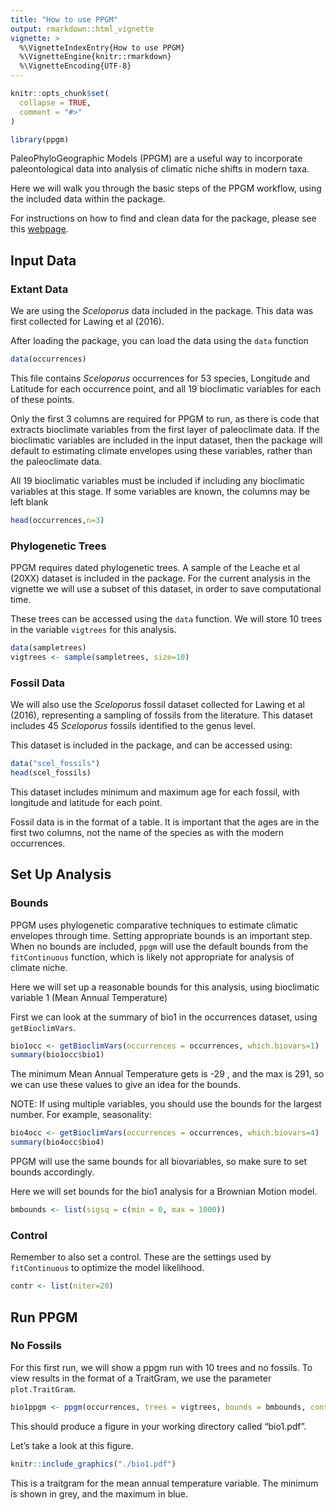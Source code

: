 ```yaml
---
title: "How to use PPGM"
output: rmarkdown::html_vignette
vignette: >
  %\VignetteIndexEntry{How to use PPGM}
  %\VignetteEngine{knitr::rmarkdown}
  %\VignetteEncoding{UTF-8}
---
```


```r
knitr::opts_chunk$set(
  collapse = TRUE,
  comment = "#>"
)
```

```r
library(ppgm)
```

PaleoPhyloGeographic Models (PPGM) are a useful way to incorporate paleontological data into analysis of climatic niche shifts in modern taxa.  

Here we will walk you through the basic steps of the PPGM workflow, using the included data within the package.

For instructions on how to find and clean data for the package, please see this [webpage](https://lawinglab.org/ppgm/).

## Input Data

### Extant Data
We are using the *Sceloporus* data included in the package. This data was first collected for Lawing et al (2016).

After loading the package, you can load the data using the `data` function

```r
data(occurrences)
```

This file contains *Sceloporus* occurrences for 53 species, Longitude and Latitude for each occurrence point, and all 19 bioclimatic variables for each of these points.

Only the first 3 columns are required for PPGM to run, as there is code that extracts bioclimate variables from the first layer of paleoclimate data. If the bioclimatic variables are included in the input dataset, then the package will default to estimating climate envelopes using these variables, rather than the paleoclimate data.

All 19 bioclimatic variables must be included if including any bioclimatic variables at this stage. If some variables are known, the columns may be left blank

```r
head(occurrences,n=3)
```

### Phylogenetic Trees

PPGM requires dated phylogenetic trees. A sample of the Leache et al (20XX) dataset is included in the package. For the current analysis in the vignette we will use a subset of this dataset, in order to save computational time.

These trees can be accessed using the `data` function.
We will store 10 trees in the variable `vigtrees` for this analysis.

```r
data(sampletrees)
vigtrees <- sample(sampletrees, size=10)
```


### Fossil Data

We will also use the *Sceloporus* fossil dataset collected for Lawing et al (2016), representing a sampling of fossils from the literature. This dataset includes 45 *Sceloporus* fossils identified to the genus level.

This dataset is included in the package, and can be accessed using:

```r
data("scel_fossils")
head(scel_fossils)
```

This dataset includes minimum and maximum age for each fossil, with longitude and latitude for each point. 

Fossil data is in the format of a table. It is important that the ages are in the first two columns, not the name of the species as with the modern occurrences.

## Set Up Analysis

### Bounds

PPGM uses phylogenetic comparative techniques to estimate climatic envelopes through time. Setting appropriate bounds is an important step. When no bounds are included, `ppgm` will use the default bounds from the `fitContinuous` function, which is likely not appropriate for analysis of climate niche.

Here we will set up a reasonable bounds for this analysis, using bioclimatic variable 1 (Mean Annual Temperature)

First we can look at the summary of bio1 in the occurrences dataset, using `getBioclimVars`.

```r
bio1occ <- getBioclimVars(occurrences = occurrences, which.biovars=1)
summary(bio1occ$bio1)
```
The minimum Mean Annual Temperature gets is -29 , and the max is 291, so we can use these values to give an idea for the bounds.

NOTE: If using multiple variables, you should use the bounds for the largest number. For example, seasonality:

```r
bio4occ <- getBioclimVars(occurrences = occurrences, which.biovars=4)
summary(bio4occ$bio4)

```
PPGM will use the same bounds for all biovariables, so make sure to set bounds accordingly.

Here we will set bounds for the bio1 analysis for a Brownian Motion model.

```r
bmbounds <- list(sigsq = c(min = 0, max = 1000))
```

### Control

Remember to also set a control. These are the settings used by `fitContinuous` to optimize the model likelihood.

```r
contr <- list(niter=20)
```

## Run PPGM

### No Fossils

For this first run, we will show a ppgm run with 10 trees and no fossils. To view results in the format of a TraitGram, we use the parameter `plot.TraitGram`.

```r
bio1ppgm <- ppgm(occurrences, trees = vigtrees, bounds = bmbounds, control = contr, which.biovars = 1, model = "BM", plot.TraitGram = TRUE)

```
This should produce a figure in your working directory called "bio1.pdf".

Let's take a look at this figure.

```r
knitr::include_graphics("./bio1.pdf")
```

This is a traitgram for the mean annual temperature variable. The minimum is shown in grey, and the maximum in blue.
